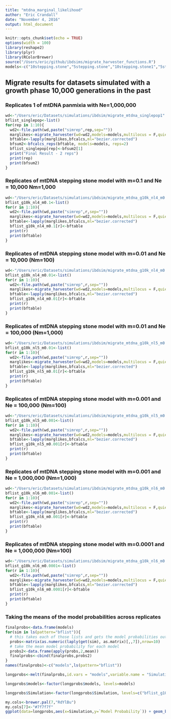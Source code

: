 ```yaml
---
title: "mtdna_marginal_likelihood"
author: "Eric Crandall"
date: "November 4, 2016"
output: html_document
---
```


```r
knitr::opts_chunk$set(echo = TRUE)
options(width = 100)
library(reshape2)
library(plyr)
library(RColorBrewer)
source("/Users/eric/github/ibdsims/migrate_harvester_functions.R")
models<-c("10stepping.stone","5stepping.stone","10stepping.stone1","5stepping.stone1","10island","5island","panmixia")
```

## Migrate results for datasets simulated with a growth phase 10,000 generations in the past

### Replicates 1 of mtDNA panmixia with Ne=1,000,000
```r
wd<-"/Users/eric/Datasets/simulations/ibdsim/migrate_mtdna_singlepop1"
bflist_singlepop<-list()
for(rep in 1:10){
  wd2<-file.path(wd,paste("simrep",rep,sep=""))
  marglikes<-migrate_harvester(wd=wd2,models=models,multilocus = F,quiet = T)
  bftable<-lapply(marglikes,bfcalcs,ml="bezier.corrected")
  bfsum2<-bfcalcs_reps(bftable, models=models, reps=2) 
  bflist_singlepop[rep]<-bfsum2[1]
  print("Final Result - 2 reps") 
  print(rep)
  print(bfsum2)
}
```


### Replicates of mtDNA stepping stone model with m=0.1 and Ne = 10,000 Nm=1,000
```r
wd<-"/Users/eric/Datasets/simulations/ibdsim/migrate_mtdna_g10k_nl4_m0.1"
bflist_g10k_nl4_m0.1<-list()
for(r in 1:10){
  wd2<-file.path(wd,paste("simrep",r,sep=""))
  marglikes<-migrate_harvester(wd=wd2,models=models,multilocus = F,quiet = T)
  bftable<-lapply(marglikes,bfcalcs,ml="bezier.corrected")
  bflist_g10k_nl4_m0.1[r]<-bftable
  print(r)
  print(bftable)
}
```

### Replicates of mtDNA stepping stone model with m=0.01 and Ne = 10,000 (Nm=100)
```r
wd<-"/Users/eric/Datasets/simulations/ibdsim/migrate_mtdna_g10k_nl4_m0.01"
bflist_g10k_nl4_m0.01<-list()
for(r in 1:10){
  wd2<-file.path(wd,paste("simrep",r,sep=""))
  marglikes<-migrate_harvester(wd=wd2,models=models,multilocus = F,quiet = T)
  bftable<-lapply(marglikes,bfcalcs,ml="bezier.corrected")
  bflist_g10k_nl4_m0.01[r]<-bftable
  print(r)
  print(bftable)
}
```



### Replicates of mtDNA stepping stone model with m=0.01 and Ne = 100,000 (Nm=1,000)
```r
wd<-"/Users/eric/Datasets/simulations/ibdsim/migrate_mtdna_g10k_nl5_m0.01"
bflist_g10k_nl5_m0.01<-list()
for(r in 1:10){
  wd2<-file.path(wd,paste("simrep",r,sep=""))
  marglikes<-migrate_harvester(wd=wd2,models=models,multilocus = F,quiet = T)
  bftable<-lapply(marglikes,bfcalcs,ml="bezier.corrected")
  bflist_g10k_nl5_m0.01[r]<-bftable
  print(r)
  print(bftable)
}
```

### Replicates of mtDNA stepping stone model with m=0.001 and Ne = 100,000 (Nm=100)
```r
wd<-"/Users/eric/Datasets/simulations/ibdsim/migrate_mtdna_g10k_nl5_m0.001"
bflist_g10k_nl5_m0.001<-list()
for(r in 1:10){
  wd2<-file.path(wd,paste("simrep",r,sep=""))
  marglikes<-migrate_harvester(wd=wd2,models=models,multilocus = F,quiet = T)
  bftable<-lapply(marglikes,bfcalcs,ml="bezier.corrected")
  bflist_g10k_nl5_m0.001[r]<-bftable
  print(r)
  print(bftable)
}
```

### Replicates of mtDNA stepping stone model with m=0.001 and Ne = 1,000,000 (Nm=1,000)
```r
wd<-"/Users/eric/Datasets/simulations/ibdsim/migrate_mtdna_g10k_nl6_m0.001"
bflist_g10k_nl6_m0.001<-list()
for(r in 1:10){
  wd2<-file.path(wd,paste("simrep",r,sep=""))
  marglikes<-migrate_harvester(wd=wd2,models=models,multilocus = F,quiet = T)
  bftable<-lapply(marglikes,bfcalcs,ml="bezier.corrected")
  bflist_g10k_nl6_m0.001[r]<-bftable
  print(r)
  print(bftable)
}
```

### Replicates of mtDNA stepping stone model with m=0.0001 and Ne = 1,000,000 (Nm=100)
```r
wd<-"/Users/eric/Datasets/simulations/ibdsim/migrate_mtdna_g10k_nl6_m0.0001"
bflist_g10k_nl6_m0.0001<-list()
for(r in 1:10){
  wd2<-file.path(wd,paste("simrep",r,sep=""))
  marglikes<-migrate_harvester(wd=wd2,models=models,multilocus = F,quiet = T)
  bftable<-lapply(marglikes,bfcalcs,ml="bezier.corrected")
  bflist_g10k_nl6_m0.0001[r]<-bftable
  print(r)
  print(bftable)
}
```

### Taking the means of the model probabilities across replicates

```r

finalprobs<-data.frame(models)
for(sim in ls(pattern="bflist")){
  # this takes each of those lists and gets the model probabilities out for each model
  probs<-matrix(as.numeric(laply(get(sim), as.matrix)[,,7]),nrow=10)
  # take the mean model probability for each model
  probs2<-data.frame(apply(probs,2,mean))
  finalprobs<-cbind(finalprobs,probs2)
}
names(finalprobs)<-c("models",ls(pattern="bflist"))

longprobs<-melt(finalprobs,id.vars = "models",variable.name = "Simulation",value.name="Model Probability")

longprobs$models<-factor(longprobs$models, levels=models)

longprobs$Simulation<-factor(longprobs$Simulation, levels=c("bflist_g10k_nl4_m0.01","bflist_g10k_nl5_m0.001","bflist_g10k_nl6_m0.0001","bflist_g10k_nl4_m0.1","bflist_g10k_nl5_m0.01","bflist_g10k_nl6_m0.001","bflist_singlepop"),labels=c("Ne = 10,000\nm = 0.01","Ne = 100,000\nm = 0.001","Ne = 1,000,000\nm = 0.0001","Ne = 10,000\nm = 0.1","Ne = 100,000\nm=0.01","Ne = 1,000,000\nm = 0.001","Ne = 1,000,000\nPanmixia"))

my.cols<-brewer.pal(7,"RdYlBu")
my.cols[7]<-"#7f7f7f"
ggplot(data=longprobs,aes(x=Simulation,y=`Model Probability`)) + geom_bar(stat="identity",aes(fill=models)) + scale_fill_manual(values = my.cols, labels=c("k=10 Stepping-Stone, 28 parameter","k=5 Stepping-Stone, 13 parameter","k=10 Stepping-Stone, 2 parameter","k=5 Stepping-Stone, 2 parameter","k=10 Island, 2 parameter","k=5 Island, 2 parameter","k=1 Panmixia"),guide = guide_legend(title = "Migrate Models")) + theme(axis.title.x=element_blank(), legend.text=element_text(size=15), legend.title=element_text(size=18), axis.text.y=element_text(size=14), axis.title.y=element_text(size=14))

```
